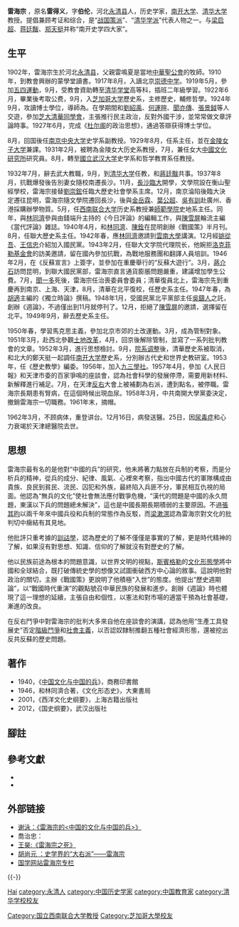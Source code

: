 {{Infobox person
|name=雷海宗
|image=File:雷海宗.jpg
|birth_date=1902年6月18日
|birth_place={{QING}}[[河北省|河北省]][[永清县|永清县]]
|death_date=1962年12月25日
|death_place={{PRC}}[[天津|天津]]
|restingplace=
|spouse=張景茀（1930年）
|children=雷崇立
|occupation=历史学、世界史
|party={{KMT}}（1942年-1949年）<br>[[九三學社|九三學社]]（1956年-1962年）
|educate=[[芝加哥大学|芝加哥大学]]
|past=[[国立中央大学|国立中央大学]]教授<br>[[金陵女子大学|金陵女子大学]]教授<br>[[武汉大学|武汉大学]]教授<br>[[清华大学|清华大学]]教授<br>[[国立西南联合大学|国立西南联合大学]]教授<br>[[南开大学|南开大学]]教授
|work=《[[中国文化与中国的兵|中国文化与中国的兵]]》<br>《文化形态史》<br>《西洋通史》<br>《中国通史》
|award=
}}

'''雷海宗'''{{BD|1902年|6月18日|1962年|12月25日|catIdx=L雷}} ，原名'''雷得义'''，字'''伯伦'''，河北[[永清县|永清县]]人，历史学家，[[南开大学|南开大学]]、[[清华大学|清华大学]]教授。提倡兼顾考证和综合，是“[[战国策派|战国策派]]”、“[[清华学派|清华学派]]”代表人物之一。与[[梁启超|梁启超]]、[[蒋廷黻|蒋廷黻]]、[[郑天挺|郑天挺]]并称“南开史学四大家”。

==生平==
1902年，雷海宗生於河北[[永清县|永清县]]，父親雷鳴夏是當地[[中華聖公會|中華聖公會]]的牧師。1910年，到教會興辦的蒙學堂讀書。1917年8月，入讀北京[[北京市第三十一中學|崇德中学]]。1919年5月，參加[[五四運動|五四運動]]，9月，受教會資助轉至[[清华学堂|清华学堂]]高等科，插班二年級學習。1922年6月，畢業後考取公费，9月，入[[芝加哥大学|芝加哥大学]]歷史系，主修歷史，輔修哲學。1924年9月，攻讀博士學位，導師為{{tsl|en|James Westfall Thompson|詹姆斯·汤普逊}}。在學期間和[[劉紹禹|劉紹禹]]、[[何運暄|何運暄]]、[[聞亦傳|聞亦傳]]、[[張景鉞|張景鉞]]等人交遊，參加[[芝大清華同學會|芝大清華同學會]]，主張推行民主政治，反對外國干涉，並常常做文章評論時事。1927年6月，完成《[[杜尔阁|杜尔阁]]的政治思想》，通過答辯获得博士学位。{{cfn|江沛|y=2019}}

8月，回国後任[[國立中央大學_(南京)|南京中央大学]]史学系副教授。1929年8月，任系主任，並在[[金陵女子大学|金陵女子大学]]兼課。1931年2月，被聘為金陵女大历史系教授，7月，兼任女大[[中國文化研究所|中國文化研究所]]研究員。8月，轉至[[國立武汉大学|國立武汉大学]]史学系和哲学教育系任教授。{{cfn|江沛|y=2019}}

1932年7月，辭去武大教職，9月，到[[清华大学|清华大学]]任教，和[[蔣廷黻|蔣廷黻]]共事。1937年8月，抗戰爆發後告別妻女隨校南遷長沙。11月，[[長沙臨大|長沙臨大]]開學，文學院設在衡山聖經學校，雷海宗接替[[劉崇鋐|劉崇鋐]]任臨大歷史社會學系主席。12月，南京淪陷後臨大決定遷往昆明，雷海宗隨文學院遷回長沙，後與[[金岳霖|金岳霖]]、[[葉公超|葉公超]]、[[吳有訓|吳有訓]]赴廣州、香港採購辦學物質。5月，任[[西南联合大学|西南联合大学]]历史系教授兼[[雲南師範大學|師範學院]]史地系主任。同年，與[[林同濟|林同濟]]參與由錢端升主持的《今日評論》的編輯工作，與[[陳雪屏|陳雪屏]]輪流主編《當代評論》雜誌。1940年4月，和[[林同濟|林同濟]]、[[陳銓|陳銓]]在昆明創辦《戰國策》半月刊。8月，任聯大歷史系主任。1942年春，應[[林同濟|林同濟]]邀請到[[雲南大學|雲南大學]]講演。12月經[[姚從吾|姚從吾]]、[[王信忠|王信忠]]介紹加入國民黨。1943年2月，任聯大文学院代理院长，他婉拒[[洛克菲勒基金會|洛克菲勒基金會]]的訪美邀請，留在國內參加抗戰，為戰地服務團和翻譯人員培訓。1946年2月，在《反蘇宣言》上簽字，並參加在重慶舉行的“反蘇大遊行”。3月，[[蔣介石|蔣介石]]訪問昆明，到聯大國民黨部，雷海宗直言通貨膨脹問題嚴重，建議增加學生公費。7月，[[聞一多|聞一多]]死後，雷海宗任治喪委員會委員；清華復員北上，雷海宗先到重慶再到南京、上海、天津，8月，清華在北平復校，任歷史系主任。1947年春，為[[胡適|胡適]]主編的《獨立時論》撰稿。1948年1月，受國民黨北平黨部主任[[吳鑄人|吳鑄人]]之託，創辦《週論》，不過僅出到11月就停刊了。12月，拒絕了[[陳雪屏|陳雪屏]]的邀請，選擇留在北平。1949年9月，辭去歷史系主任。{{cfn|江沛|y=2019}}

1950年春，學習馬克思主義，參加北京市郊的土改運動。3月，成為管制對象。1951年3月，赴西北參觀[[土地改革|土地改革]]，4月，回京後解除管制，並寫了一系列批判教會的文章。1952年3月，進行思想檢討。9月，[[院系调整|院系调整]]後，清華歷史系被取消，和北大的鄭天挺一起調任[[南开大学|南开大学]]歷史系，分別辦古代史和世界史教研室。1953年，任《歷史教學》編委。1956年，加入[[九三學社|九三學社]]。1957年4月，參加《人民日報》和天津市委的百家爭鳴的座談會，認為社會科學的發展停滯，需要用新材料、新解釋進行補足。7月，在天津[[反右|反右]]大會上被補劃為右派，遭到點名，被停職。雷海宗長期患有腎病，在這個時候出現血尿。1958年3月，中共南開大學黨委決定，撤銷雷海宗一切職務。1961年末，摘帽。{{cfn|江沛|y=2019}}

1962年3月，不顾病体，重登讲台。12月16日，病發送醫。25日，因[[尿毒症|尿毒症]]和心力衰竭於天津總醫院去世。{{cfn|江沛|y=2019}}

== 思想 ==
雷海宗最有名的是他對“中國的兵”的研究，他未將著力點放在兵制的考察，而是分析兵的精神，從兵的成分、紀律、風氣、心裡來考察，指出中國古代的軍隊構成由貴族、良民到貧民、流民、囚犯和外族，最終陷入兵匪不分，軍民相互仇視的局面。他認為“無兵的文化”使社會無法應付戰爭危機，“漢代的問題是中國的永久問題，東漢以下兵的問題總未解決”，這也是中國長期長期積弱的主要原因。不過[[張其昀|張其昀]]以兩千年來中國兵役和兵制的常態作為反駁，而[[梁漱溟|梁漱溟]]認為雷海宗對文化的批判切中癥結有其見地。{{cfn|江沛|y=2019}}

他批評只重考據的[[訓詁學|訓詁學]]，認為歷史的了解不僅僅是事實的了解，更是時代精神的了解，如果沒有對思想、知識、信仰的了解就沒有對歷史的了解。{{cfn|江沛|y=2019}}

他以民族前途為根本的問題意識，以世界文明的視點，[[斯賓格勒|斯賓格勒]]的[[文化形態學|文化形態學]]將中國和全球結合，既打破傳統史學的想像又試圖衝破西方中心論的敘事。這說明他對政治的關切，主辦《戰國策》更說明了他積極“入世”的態度。他提出“歷史週期論”，以“戰國時代重演”的觀點號召中華民族的發展和進步。創辦《週論》時也體現了這一理想的延續，主張自由和個性，以憲法和對市場的適當干預為社會基礎，漸進的改良。{{cfn|江沛|y=2019}}

在反右鬥爭中對雷海宗的批判大多來自他在座談會的演講，認為他用“生產工具發展史”否定[[階級鬥爭|階級鬥爭]]和[[社會主義|社會主義]]，以否認奴隸制推翻五種社會經濟形態，還被挖出反共反蘇的歷史問題。{{cfn|孙定国|y=1958}}

== 著作 ==
*1940，《[[中国文化与中国的兵|中国文化与中国的兵]]》，商務印書館
*1946，和林同濟合著，《文化形态史》，大東書局
*2001，《西洋文化史纲要》，上海古籍出版社
*2012，《国史纲要》，武汉出版社

== 腳註 ==
{{Reflist|2}}

== 參考文獻 ==
*{{cite book |author1=江沛 |title=雷海宗文集 |date=2019.09 |publisher=南开大学出版社 |location=天津 |isbn=978-7-310-05846-4 |ref={{sfnRef|江沛|y=2019}}}}
*{{cite book |author1=孙定国 |title=雷海宗批判 |date=1958.05 |publisher=上海人民出版社 |ref={{sfnRef|孙定国|y=1958}}}}

== 外部链接 ==
{{Wikiquote}}
* [https://www.douban.com/group/topic/31730079/ 谢泳：《雷海宗的<中国的文化与中国的兵>》]
* 喬治忠：{{Cite journal|url=https://www.douban.com/group/topic/53069396/|title=雷海宗学术评价问题新议|date=2014年4月3日|journal=学术研究|issue=1|pages=93–104}}
* [https://www.aisixiang.com/data/8952.html 王昊:《雷海宗之死》]
* [https://www.douban.com/group/topic/31735092/ 胡尚元 ：史学界的“大右派”——雷海宗]
* [http://www.guoxue.com/master/leihaizong/leihaizong.htm 国学网站雷海宗专栏]


{{-}}
{{中国近现代文学}}

{{Authority control}}

{{DEFAULTSORT:Lei雷}}
[[category:雷姓|Hai]]
[[category:永清人|category:永清人]]
[[category:中国历史学家|category:中国历史学家]]
[[category:中国教育家|category:中国教育家]]
[[category:清华学校校友|category:清华学校校友]]
[[Category:国立西南联合大学教授|Category:国立西南联合大学教授]]
[[Category:芝加哥大學校友|Category:芝加哥大學校友]]